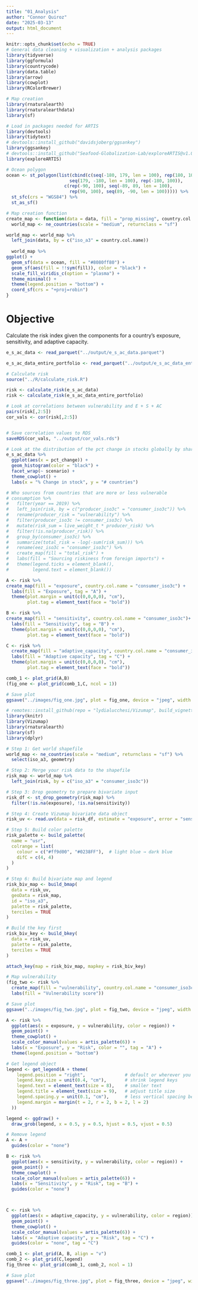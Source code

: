 ```yaml
---
title: "01_Analysis"
author: "Connor Quiroz"
date: "2025-03-13"
output: html_document
---
```


```r
knitr::opts_chunk$set(echo = TRUE)
# General data cleaning + visualization + analysis packages
library(tidyverse)
library(ggformula)
library(countrycode)
library(data.table)
library(arrow)
library(cowplot)
library(RColorBrewer)

# Map creation
library(rnaturalearth)
library(rnaturalearthdata)
library(sf)

# Load in packages needed for ARTIS
library(devtools)
library(tidytext)
# devtools::install_github("davidsjoberg/ggsankey")
library(ggsankey)
# devtools::install_github("Seafood-Globalization-Lab/exploreARTIS@v1.0.0", dependencies = TRUE)
library(exploreARTIS)
```

```r
# Ocean polygon
ocean <- st_polygon(list(cbind(c(seq(-180, 179, len = 100), rep(180, 100), 
                        seq(179, -180, len = 100), rep(-180, 100)),
                      c(rep(-90, 100), seq(-89, 89, len = 100),
                        rep(90, 100), seq(89, -90, len = 100))))) %>%
  st_sfc(crs = "WGS84") %>%
  st_as_sf()

# Map creation function
create_map <- function(data = data, fill = "prop_missing", country.col.name) {
  world_map <- ne_countries(scale = "medium", returnclass = "sf")

world_map <- world_map %>%
  left_join(data, by = c("iso_a3" = country.col.name))
  
  world_map %>%
ggplot() +
  geom_sf(data = ocean, fill = "#8080ff80") +
  geom_sf(aes(fill = !!sym(fill)), color = "black") + 
  scale_fill_viridis_c(option = "plasma") +
  theme_minimal() +
  theme(legend.position = "bottom") +
  coord_sf(crs = "+proj=robin")
}
```

# Objective

Calculate the risk index given the components for a country's exposure, sensitivity, and adaptive capacity. 

```r
e_s_ac_data <- read_parquet("../output/e_s_ac_data.parquet")

e_s_ac_data_entire_portfolio <- read_parquet("../output/e_s_ac_data_entire_portfolio.parquet")

# Calculate risk
source("../R/calculate_risk.R")

risk <- calculate_risk(e_s_ac_data)
risk <- calculate_risk(e_s_ac_data_entire_portfolio)

# Look at correlations between vulnerability and E + S + AC
pairs(risk[,2:5])
cor_vals <- cor(risk[,2:5])


# Save correlation values to RDS
saveRDS(cor_vals, "../output/cor_vals.rds")

# Look at the distribution of the pct change in stocks globally by shared socioeconomic pathway.
e_s_ac_data %>%
  ggplot(aes(x = pct_change)) +
  geom_histogram(color = "black") +
  facet_wrap(~ scenario) +
  theme_cowplot() +
  labs(x = "% Change in stock", y = "# countries")

# Who sources from countries that are more or less vulnerable
# consumption %>%
#   filter(year == 2019) %>%
#   left_join(risk, by = c("producer_iso3c" = "consumer_iso3c")) %>%
#   rename(producer_risk = "vulnerability") %>%
#   filter(producer_iso3c != consumer_iso3c) %>%
#   mutate(risk_sum = live_weight_t * producer_risk) %>%
#   filter(!is.na(producer_risk)) %>%
#   group_by(consumer_iso3c) %>%
#   summarize(total_risk = -log(-sum(risk_sum))) %>%
#   rename(eez_iso3c = "consumer_iso3c") %>%
#   create_map(fill = "total_risk") +
#   labs(fill = "Sourcing riskiness from foreign imports") +
#   theme(legend.ticks = element_blank(),
#         legend.text = element_blank())
```

```r
A <- risk %>%
create_map(fill = "exposure", country.col.name = "consumer_iso3c") +
  labs(fill = "Exposure", tag = "A") + 
  theme(plot.margin = unit(c(0,0,0,0), "cm"),
        plot.tag = element_text(face = "bold"))

B <- risk %>%
create_map(fill = "sensitivity", country.col.name = "consumer_iso3c")+
  labs(fill = "Sensitivity", tag = "B") + 
  theme(plot.margin = unit(c(0,0,0,0), "cm"),
        plot.tag = element_text(face = "bold"))

C <- risk %>%
  create_map(fill = "adaptive_capacity", country.col.name = "consumer_iso3c") +
  labs(fill = "Adaptive capacity", tag = "C") + 
  theme(plot.margin = unit(c(0,0,0,0), "cm"),
        plot.tag = element_text(face = "bold"))

comb_1 <- plot_grid(A,B)
(fig_one <- plot_grid(comb_1,C, ncol = 1))

# Save plot
ggsave("../images/fig_one.jpg", plot = fig_one, device = "jpeg", width = 6, height = 4, units = "in")
```

```r
# remotes::install_github(repo = "lydialucchesi/Vizumap", build_vignettes = TRUE, force = TRUE)
library(knitr)
library(Vizumap)
library(rnaturalearth)
library(sf)
library(dplyr)

# Step 1: Get world shapefile
world_map <- ne_countries(scale = "medium", returnclass = "sf") %>%
  select(iso_a3, geometry)

# Step 2: Merge your risk data to the shapefile
risk_map <- world_map %>%
  left_join(risk, by = c("iso_a3" = "consumer_iso3c"))

# Step 3: Drop geometry to prepare bivariate input
risk_df <- st_drop_geometry(risk_map) %>%
  filter(!is.na(exposure), !is.na(sensitivity))

# Step 4: Create Vizumap bivariate data object
risk_uv <- read.uv(data = risk_df, estimate = "exposure", error = "sensitivity")

# Step 5: Build color palette
risk_palette <- build_palette(
  name = "usr",
  colrange = list(
    colour = c("#ff9d00", "#0238FF"),  # light blue → dark blue
    difC = c(4, 4)
  )
)

# Step 6: Build bivariate map and legend
risk_biv_map <- build_bmap(
  data = risk_uv,
  geoData = risk_map,
  id = "iso_a3",
  palette = risk_palette,
  terciles = TRUE
)

# Build the key first
risk_biv_key <- build_bkey(
  data = risk_uv,
  palette = risk_palette,
  terciles = TRUE
)

attach_key(map = risk_biv_map, mapkey = risk_biv_key)
```


```r
# Map vulnerability
(fig_two <- risk %>%
  create_map(fill = "vulnerability", country.col.name = "consumer_iso3c") +
  labs(fill = "Vulnerability score"))

# Save plot
ggsave("../images/fig_two.jpg", plot = fig_two, device = "jpeg", width = 4, height = 3, units = "in")
```


```r
A <- risk %>%
  ggplot(aes(x = exposure, y = vulnerability, color = region)) +
  geom_point() +
  theme_cowplot() +
  scale_color_manual(values = artis_palette(6)) +
  labs(x = "Exposure", y = "Risk", color = "", tag = "A") +
  theme(legend.position = "bottom")

# Get legend object
legend <- get_legend(A + theme(
    legend.position = "right",               # default or wherever you like
    legend.key.size = unit(0.4, "cm"),       # shrink legend keys
    legend.text = element_text(size = 8),    # smaller text
    legend.title = element_text(size = 9),   # adjust title size
    legend.spacing.y = unit(0.1, "cm"),      # less vertical spacing between items
    legend.margin = margin(t = 2, r = 2, b = 2, l = 2)
  ))

legend <- ggdraw() +
  draw_grob(legend, x = 0.5, y = 0.5, hjust = 0.5, vjust = 0.5)

# Remove legend
A <- A +
  guides(color = "none")

B <- risk %>%
  ggplot(aes(x = sensitivity, y = vulnerability, color = region)) +
  geom_point() +
  theme_cowplot() +
  scale_color_manual(values = artis_palette(6)) +
  labs(x = "Sensitivity", y = "Risk", tag = "B") +
  guides(color = "none")



C <- risk %>%
  ggplot(aes(x = adaptive_capacity, y = vulnerability, color = region)) +
  geom_point() +
  theme_cowplot() +
  scale_color_manual(values = artis_palette(6)) +
  labs(x = "Adaptive capacity", y = "Risk", tag = "C") +
  guides(color = "none", tag = "C")

comb_1 <- plot_grid(A, B, align = "v")
comb_2 <- plot_grid(C,legend)
fig_three <- plot_grid(comb_1, comb_2, ncol = 1)

# Save plot
ggsave("../images/fig_three.jpg", plot = fig_three, device = "jpeg", width = 6, height = 4, units = "in")
```